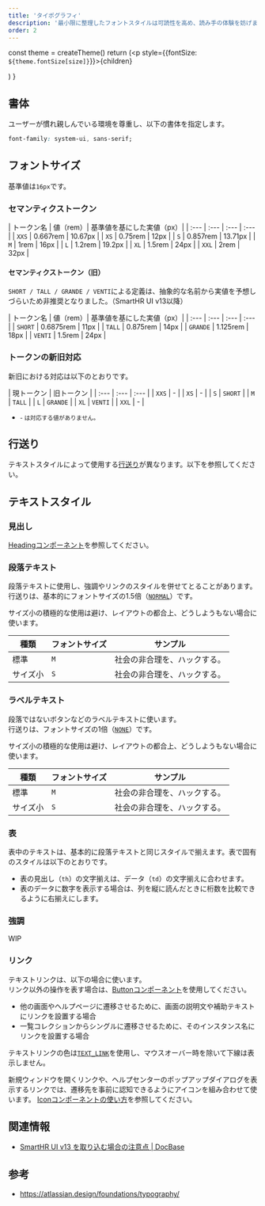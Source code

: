 ```yaml
---
title: 'タイポグラフィ'
description: '最小限に整理したフォントスタイルは可読性を高め、読み手の体験を妨げません。'
order: 2
---
```




  const theme = createTheme()
  return (<p style={{fontSize: `${theme.fontSize[size]}`}}>{children}</p>)
}


## 書体
ユーザーが慣れ親しんでいる環境を尊重し、以下の書体を指定します。

```css codeBlock
font-family: system-ui, sans-serif;
```

## フォントサイズ
基準値は`16px`です。

### セマンティクストークン

| トークン名 | 値（rem）| 基準値を基にした実値（px）|
| :--- | :--- | :--- | :--- |
| `XXS` | 0.667rem | 10.67px |
| `XS` | 0.75rem | 12px |
| `S` | 0.857rem | 13.71px |
| `M` | 1rem | 16px |
| `L` | 1.2rem | 19.2px |
| `XL` | 1.5rem | 24px |
| `XXL` | 2rem | 32px |

#### セマンティクストークン（旧）
`SHORT / TALL / GRANDE / VENTI`による定義は、抽象的な名前から実値を予想しづらいため非推奨となりました。（SmartHR UI v13以降）

| トークン名 | 値（rem）| 基準値を基にした実値（px）|
| :--- | :--- | :--- | :--- |
| `SHORT` | 0.6875rem | 11px |
| `TALL` | 0.875rem | 14px |
| `GRANDE` | 1.125rem | 18px |
| `VENTI` | 1.5rem | 24px |

### トークンの新旧対応
新旧における対応は以下のとおりです。

| 現トークン | 旧トークン |
| :--- | :--- | :--- |
| `XXS` | - |
| `XS` | - |
| `S` | `SHORT` |
| `M` | `TALL` |
| `L` | `GRANDE` |
| `XL` | `VENTI` |
| `XXL` | - |

- <small>- は対応する値がありません。</small>


## 行送り
テキストスタイルによって使用する[行送り](/products/design-tokens/leading/)が異なります。以下を参照してください。


## テキストスタイル

### 見出し
[Headingコンポーネント](/products/components/heading/)を参照してください。

### 段落テキスト
段落テキストに使用し、強調やリンクのスタイルを併せてとることがあります。  
行送りは、基本的にフォントサイズの1.5倍（[`NORMAL`](/products/design-tokens/leading/)）です。

サイズ小の積極的な使用は避け、レイアウトの都合上、どうしようもない場合に使います。

<Table>
  <thead>
    <tr>
      <Th>種類</Th>
      <Th>フォントサイズ</Th>
      <Th>サンプル</Th>
    </tr>
  </thead>
  <tbody>
    <tr>
      <Td>標準</Td>
      <Td><code>M</code></Td>
      <Td><Sampletext size={'M'}>社会の非合理を、ハックする。</Sampletext></Td>
    </tr>
    <tr>
      <Td>サイズ小</Td>
      <Td><code>S</code></Td>
      <Td><Sampletext size={'S'}>社会の非合理を、ハックする。</Sampletext></Td>
    </tr>
  </tbody>
</Table>


### ラベルテキスト
段落ではないボタンなどのラベルテキストに使います。  
行送りは、フォントサイズの1倍（[`NONE`](/products/design-tokens/leading/)）です。

サイズ小の積極的な使用は避け、レイアウトの都合上、どうしようもない場合に使います。

<Table>
  <thead>
    <tr>
      <Th>種類</Th>
      <Th>フォントサイズ</Th>
      <Th>サンプル</Th>
    </tr>
  </thead>
  <tbody>
    <tr>
      <Td>標準</Td>
      <Td><code>M</code></Td>
      <Td><Sampletext size={'M'}>社会の非合理を、ハックする。</Sampletext></Td>
    </tr>
    <tr>
      <Td>サイズ小</Td>
      <Td><code>S</code></Td>
      <Td><Sampletext size={'S'}>社会の非合理を、ハックする。</Sampletext></Td>
    </tr>
  </tbody>
</Table>

### 表
表中のテキストは、基本的に段落テキストと同じスタイルで揃えます。表で固有のスタイルは以下のとおりです。

- 表の見出し（`th`）の文字揃えは、データ（`td`）の文字揃えに合わせます。
- 表のデータに数字を表示する場合は、列を縦に読んだときに桁数を比較できるように右揃えにします。

### 強調
WIP

### リンク
テキストリンクは、以下の場合に使います。  
リンク以外の操作を表す場合は、[Buttonコンポーネント](/products/components/button/)を使用してください。

- 他の画面やヘルプページに遷移させるために、画面の説明文や補助テキストにリンクを設置する場合
- 一覧コレクションからシングルに遷移させるために、そのインスタンス名にリンクを設置する場合

テキストリンクの色は[`TEXT_LINK`](/products/design-tokens/color/#h2-2)を使用し、マウスオーバー時を除いて下線は表示しません。

新規ウィンドウを開くリンクや、ヘルプセンターのポップアップダイアログを表示するリンクでは、遷移先を事前に認知できるようにアイコンを組み合わせて使います。
[Iconコンポーネントの使い方](/products/components/icon/#h2-4)を参照してください。


## 関連情報

- [SmartHR UI v13 を取り込む場合の注意点 | DocBase](https://smarthr-inc.docbase.io/posts/1927229)


## 参考

- https://atlassian.design/foundations/typography/
